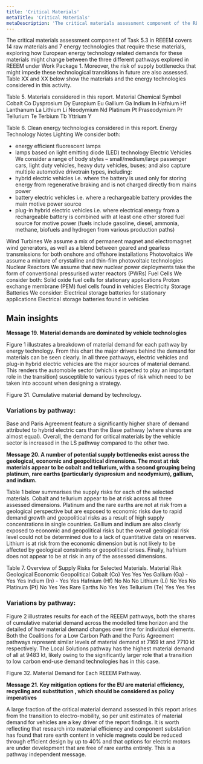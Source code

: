 ```yaml
---
title: 'Critical Materials'
metaTitle: 'Critical Materials'
metaDescription: 'The critical materials assessment component of the REEEM project covers 14 raw materials and 7 energy technologies that require these materials, exploring how European energy technology related demands for these materials might change between the three different pathways explored in REEEM'
---
```



<RenderCharts config={criticalmaterials1} />

The critical materials assessment component of Task 5.3 in REEEM covers 14 raw materials and 7 energy technologies that require these materials, exploring how European energy technology related demands for these materials might change between the three different pathways explored in REEEM under Work Package 1. Moreover, the risk of supply bottlenecks that might impede these technological transitions in future are also assessed. Table XX and XX below show the materials and the energy technologies considered in this activity.

Table 5. Materials considered in this report.
Material	Chemical Symbol
Cobalt	Co
Dysprosium	Dy
Europium	Eu
Gallium	Ga
Indium	In
Hafnium	Hf
Lanthanum	La
Lithium	Li
Neodymium	Nd
Platinum	Pt
Praseodymium	Pr
Tellurium	Te
Terbium	Tb
Yttrium	Y

Table 6. Clean energy technologies considered in this report.
Energy Technology	Notes
Lighting	We consider both: 
- energy efficient fluorescent lamps
- lamps based on light emitting diode (LED) technology
Electric Vehicles	We consider a range of body styles – small/medium/large passenger cars, light duty vehicles, heavy duty vehicles, buses; and also capture multiple automotive drivetrain types, including:
- hybrid electric vehicles i.e. where the battery is used only for storing energy from regenerative braking and is not charged directly from mains power
- battery electric vehicles i.e. where a rechargeable battery provides the main motive power source
- plug-in hybrid electric vehicles i.e. where electrical energy from a rechargeable battery is combined with at least one other stored fuel source for motive power (fuels include gasoline, diesel, ammonia, methane, biofuels and hydrogen from various production paths)

Wind Turbines	We assume a mix of permanent magnet and electromagnet wind generators, as well as a blend between geared and gearless transmissions for both onshore and offshore installations
Photovoltaics	We assume a mixture of crystalline and thin-film photovoltaic technologies
Nuclear Reactors	We assume that new nuclear power deployments take the form of conventional pressurised water reactors (PWRs)
Fuel Cells	We consider both:
Solid oxide fuel cells for stationary applications
Proton exchange membrane (PEM) fuel cells found in vehicles
Electricity Storage Batteries	We consider:
Electrical storage batteries for stationary applications
Electrical storage batteries found in vehicles

##	Main insights

**Message 19. Material demands are dominated by vehicle technologies**

Figure 1 illustrates a breakdown of material demand for each pathway by energy technology. From this chart the major drivers behind the demand for materials can be seen clearly. In all three pathways, electric vehicles and plug-in hybrid electric vehicles are the major sources of material demand. This renders the automobile sector (which is expected to play an important role in the transition) susceptible to various types of risk which need to be taken into account when designing a strategy.

<RenderCharts config={criticalmaterials1} />

Figure 31. Cumulative material demand by technology.

### Variations by pathway:

Base and Paris Agreement feature a significantly higher share of demand attributed to hybrid electric cars than the Base pathway (where shares are almost equal). Overall, the demand for critical materials by the vehicle sector is increased in the LS pathway compared to the other two.

**Message 20. A number of potential supply bottlenecks exist across the geological, economic and geopolitical dimensions. The most at risk materials appear to be cobalt and tellurium, with a second grouping being platinum, rare earths (particularly dysprosium and neodymium), gallium, and indium.**

Table 1 below summarises the supply risks for each of the selected materials. Cobalt and tellurium appear to be at risk across all three assessed dimensions. Platinum and the rare earths are not at risk from a geological perspective but are exposed to economic risks due to rapid demand growth and geopolitical risks as a result of high supply concentrations in single countries. Gallium and indium are also clearly exposed to economic and geopolitical risks but the overall geological risk level could not be determined due to a lack of quantitative data on reserves. Lithium is at risk from the economic dimension but is not likely to be affected by geological constraints or geopolitical crises. Finally, hafnium does not appear to be at risk in any of the assessed dimensions.

Table 7. Overview of Supply Risks for Selected Materials.
Material	Risk 
	Geological	Economic 	Geopolitical
Cobalt (Co)	Yes	Yes	Yes
Gallium (Ga)	-	Yes	Yes
Indium (In)	-	Yes	Yes
Hafnium (Hf)	No	No	No
Lithium (Li)	No	Yes	No
Platinum (Pt)	No	Yes	Yes
Rare Earths	No	Yes	Yes
Tellurium (Te)	Yes	Yes	Yes

### Variations by pathway:

Figure 2 illustrates results for each of the REEEM pathways, both the shares of cumulative material demand across the modelled time horizon and the detailed of how material demand changes over time for individual elements. Both the Coalitions for a Low Carbon Path and the Paris Agreement pathways represent similar levels of material demand at 7169 kt and 7710 kt respectively. The Local Solutions pathway has the highest material demand of all at 9483 kt, likely owing to the significantly larger role that a transition to low carbon end-use demand technologies has in this case.
 
Figure 32. Material Demand for Each REEEM Pathway.

**Message 21. Key mitigation options for the EU are material efficiency, recycling and substitution , which should be considered as policy imperatives**

A large fraction of the critical material demand assessed in this report arises from the transition to electro-mobility, so per unit estimates of material demand for vehicles are a key driver of the report findings. It is worth reflecting that research into material efficiency and component substation has found that rare earth content in vehicle magnets could be reduced through efficient design by up to 40% and that options for electric motors are under development that are free of rare earths entirely. This is a pathway independent message.
